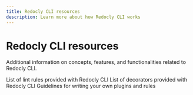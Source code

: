 ```yaml
---
title: Redocly CLI resources
description: Learn more about how Redocly CLI works
---
```



# Redocly CLI resources

Additional information on concepts, features, and functionalities related to Redocly CLI.

<div>

  <Flex justifyContent="space-between" flexWrap="wrap">
    <WideTile to="../rules.md" header="API styleguide rules">
      List of lint rules provided with Redocly CLI
    </WideTile>
    <WideTile to="../decorators.md" header="API decorators">
      List of decorators provided with Redocly CLI
    </WideTile>
    <WideTile to="./custom-rules.md" header="Custom plugins and rules">
      Guidelines for writing your own plugins and rules
    </WideTile>
  </Flex>
</div>
